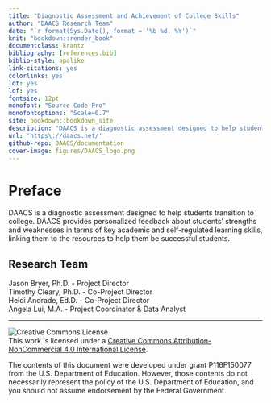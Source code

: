 ```yaml
--- 
title: "Diagnostic Assessment and Achievement of College Skills"
author: "DAACS Research Team"
date: "`r format(Sys.Date(), format = '%b %d, %Y')`"
knit: "bookdown::render_book"
documentclass: krantz
bibliography: [references.bib]
biblio-style: apalike
link-citations: yes
colorlinks: yes
lot: yes
lof: yes
fontsize: 12pt
monofont: "Source Code Pro"
monofontoptions: "Scale=0.7"
site: bookdown::bookdown_site
description: "DAACS is a diagnostic assessment designed to help students transition to college. DAACS provides personalized feedback about students’ strengths and weaknesses in terms of key academic and self-regulated learning skills, linking them to the resources to help them be successful students."
url: 'https\://daacs.net/'
github-repo: DAACS/documentation
cover-image: figures/DAACS_logo.png
---
```



# Preface {-}

DAACS is a diagnostic assessment designed to help students transition to college. DAACS provides personalized feedback about students’ strengths and weaknesses in terms of key academic and self-regulated learning skills, linking them to the resources to help them be successful students.


## Research Team {-}

Jason Bryer, Ph.D. - Project Director  
Timothy Cleary, Ph.D. - Co-Project Director  
Heidi Andrade, Ed.D. - Co-Project Director  
Angela Lui, M.A. - Project Coordinator & Data Analyst

____________________________________________________________________________________________________

![Creative Commons License](https://i.creativecommons.org/l/by-nc/4.0/88x31.png)  
This work is licensed under a [Creative Commons Attribution-NonCommercial 4.0 International License](http://creativecommons.org/licenses/by-nc/4.0/).

The contents of this document were developed under grant P116F150077 from the U.S. Department of Education. However, those contents do not necessarily represent the policy of the U.S. Department of Education, and you should not assume endorsement by the Federal Government.
